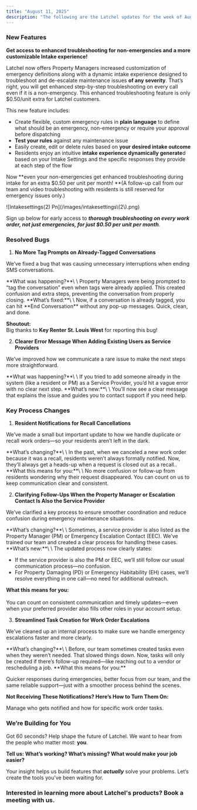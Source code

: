 ```yaml
---
title: "August 11, 2025"
description: "The following are the Latchel updates for the week of August 11, 2025."
---
```


### **New Features**

**Get access to enhanced troubleshooting for non-emergencies and a more customizable Intake experience\!**

Latchel now offers Property Managers increased customization of emergency definitions along with a dynamic intake experience designed to troubleshoot and de-escalate maintenance issues **of any severity**. That’s right, you will get enhanced step-by-step troubleshooting on every call even if it is a non-emergency. This enhanced troubleshooting feature is only \$0.50/unit extra for Latchel customers. 

This new feature includes:

- Create flexible, custom emergency rules in **plain language** to define what should be an emergency, non-emergency or require your approval before dispatching
- **Test your rules** against any maintenance issue
- Easily create, edit or delete rules based on **your desired intake outcome**
- Residents enjoy an intuitive **intake experience dynamically generate**d based on your Intake Settings and the specific responses they provide at each step of the flow

Now **even your non-emergencies get enhanced troubleshooting during intake for an extra \$0.50 per unit per month\! **(A follow-up call from our team and video troubleshooting with residents is still reserved for emergency issues only.)

<Frame>
  ![Intakesettings(2) Pn](/images/intakesettings\(2\).png)
</Frame>

Sign up below for early access to **_thorough troubleshooting on every work order, not just emergencies, for just \$0.50 per unit per month_**.

<CardGroup cols={2}>
  <Card title="Sign up here!" icon="file-pen" iconType="duotone" color="#f99b8a" horizontal href="https://latchel.typeform.com/to/QNa2vLGl">
    
  </Card>
</CardGroup>

### **Resolved Bugs**

1. **No More Tag Prompts on Already-Tagged Conversations**

We’ve fixed a bug that was causing unnecessary interruptions when ending SMS conversations.

<Warning>
  **What was happening?**\
  \
  Property Managers were being prompted to “tag the conversation” even when tags were already applied. This created confusion and extra steps, preventing the conversation from properly closing.
</Warning>

<Check>
  **What’s fixed:**\
  \
  Now, if a conversation is already tagged, you can hit **End Conversation** without any pop-up messages. Quick, clean, and done.
</Check>

**Shoutout:**\
Big thanks to **Key Renter St. Louis West** for reporting this bug\!

2. **Clearer Error Message When Adding Existing Users as Service Providers**

We’ve improved how we communicate a rare issue to make the next steps more straightforward. 

<Warning>
  **What was happening?**\
  \
  If you tried to add someone already in the system (like a resident or PM) as a Service Provider, you’d hit a vague error with no clear next step.
</Warning>

<Check>
  **What’s new:**\
  \
  You’ll now see a clear message that explains the issue and guides you to contact support if you need help. 
</Check>

### **Key Process Changes**

1. **Resident Notifications for Recall Cancellations**

We’ve made a small but important update to how we handle duplicate or recall work orders—so your residents aren’t left in the dark.

<Warning>
  **What’s changing?**\
  \
  In the past, when we canceled a new work order because it was a recall, residents weren’t always formally notified. Now, they’ll always get a heads-up when a request is closed out as a recall..
</Warning>

<Check>
  **What this means for you:**\
  \
  No more confusion or follow-up from residents wondering why their request disappeared. You can count on us to keep communication clear and consistent.
</Check>

2. **Clarifying Follow-Ups When the Property Manager or Escalation Contact Is Also the Service Provider**

We’ve clarified a key process to ensure smoother coordination and reduce confusion during emergency maintenance situations.

<Warning>
  **What’s changing?**\
  \
  Sometimes, a service provider is also listed as the Property Manager (PM) or Emergency Escalation Contact (EEC). We’ve trained our team and created a clear process for handling these cases.
</Warning>

<Check>
  **What’s new:**\
  \
  The updated process now clearly states:

  - If the service provider is also the PM or EEC, we’ll still follow our usual communication process—no confusion.
  - For Property Damaging (PD) or Emergency Habitability (EH) cases, we’ll resolve everything in one call—no need for additional outreach.

  **What this means for you:**\
  \
  You can count on consistent communication and timely updates—even when your preferred provider also fills other roles in your account setup.
</Check>

3. **Streamlined Task Creation for Work Order Escalations**

We’ve cleaned up an internal process to make sure we handle emergency escalations faster and more clearly.

<Warning>
  **What’s changing?**\
  \
  Before, our team sometimes created tasks even when they weren’t needed. That slowed things down. Now, tasks will only be created if there’s follow-up required—like reaching out to a vendor or rescheduling a job.
</Warning>

<Check>
  **What this means for you:**

  Quicker responses during emergencies, better focus from our team, and the same reliable support—just with a smoother process behind the scenes.
</Check>

**Not Receiving These Notifications? Here’s How to Turn Them On:**

<Card title="Task Notification Settings" icon="diagram-subtask" iconType="duotone" href="/s/topic/0TO5e000000h9wqGAA/Task-Notification-Settings">
  Manage who gets notified and how for specific work order tasks.
</Card>

### **We’re Building for You**

Got 60 seconds? Help shape the future of Latchel. We want to hear from the people who matter most: **you**.

**Tell us: What’s working? What’s missing? What would make your job easier?**

<CardGroup cols={2}>
  <Card title="Share your feedback here — it’s quick and impactful." icon="message-pen" iconType="duotone" color="#ff9b8a" horizontal href="https://forms.gle/fndzwWLczhkWjBQc8">
    
  </Card>
</CardGroup>

Your insight helps us build features that **_actually_** solve your problems. Let’s create the tools you’ve been waiting for.

### **Interested in learning more about Latchel's products? Book a meeting with us.**

<CardGroup cols={2}>
  <Card title="Get a Demo" icon="comments-question-check" iconType="duotone" color="#ff9b8a" horizontal href="https://latchel.com/demo-request-releases/">
    
  </Card>
</CardGroup>